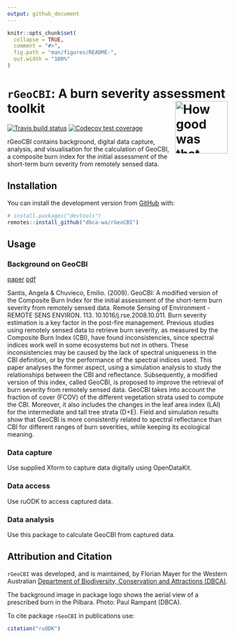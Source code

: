 ```yaml
---
output: github_document
---
```


<!-- README.md is generated from README.Rmd. Please edit that file -->

```r
knitr::opts_chunk$set(
  collapse = TRUE,
  comment = "#>",
  fig.path = "man/figures/README-",
  out.width = "100%"
)
```

# `rGeoCBI`: A burn severity assessment toolkit <img src="man/figures/rGeoCBI.png" align="right" alt="How good was that burn?" width="120" />

<!-- badges: start -->
[![Travis build status](https://travis-ci.org/dbca-wa/rGeoCBI.svg?branch=master)](https://travis-ci.org/dbca-wa/rGeoCBI)
[![Codecov test coverage](https://codecov.io/gh/dbca-wa/rGeoCBI/branch/master/graph/badge.svg)](https://codecov.io/gh/dbca-wa/rGeoCBI?branch=master)
<!-- badges: end -->

rGeoCBI contains background, digital data capture, analysis, and
visualisation for the calculation of GeoCBI, a composite burn index
for the initial assessment of the short-term burn severity from
remotely sensed data.

## Installation

You can install the development version from [GitHub](https://github.com/) with:

``` r
# install.packages("devtools")
remotes::install_github("dbca-wa/rGeoCBI")
```

## Usage
### Background on GeoCBI
[paper](https://doi.org/10.1016/j.rse.2008.10.011) [pdf](https://www.researchgate.net/publication/229043914_GeoCBI_A_modified_version_of_the_Composite_Burn_Index_for_the_initial_assessment_of_the_short-term_burn_severity_from_remotely_sensed_data)

Santis, Angela & Chuvieco, Emilio. (2009). GeoCBI: A modified version of the Composite Burn Index for the initial assessment of the short-term burn severity from remotely sensed data. Remote Sensing of Environment - REMOTE SENS ENVIRON. 113. 10.1016/j.rse.2008.10.011. Burn severity estimation is a key factor in the post-fire management. Previous studies using remotely sensed data to retrieve burn severity, as measured by the Composite Burn Index (CBI), have found inconsistencies, since spectral indices work well in some ecosystems but not in others. These inconsistencies may be caused by the lack of spectral uniqueness in the CBI definition, or by the performance of the spectral indices used. This paper analyses the former aspect, using a simulation analysis to study the relationships between the CBI and reflectance. Subsequently, a modified version of this index, called GeoCBI, is proposed to improve the retrieval of burn severity from remotely sensed data. GeoCBI takes into account the fraction of cover (FCOV) of the different vegetation strata used to compute the CBI. Moreover, it also includes the changes in the leaf area index (LAI) for the intermediate and tall tree strata (D+E). Field and simulation results show that GeoCBI is more consistently related to spectral reflectance than CBI for different ranges of burn severities, while keeping its ecological meaning.

### Data capture
Use supplied Xform to capture data digitally using OpenDataKit.

### Data access
Use ruODK to access captured data.

### Data analysis
Use this package to calculate GeoCBI from captured data.

## Attribution and Citation
`rGeoCBI` was developed, and is maintained, by Florian Mayer for the Western Australian 
[Department of Biodiversity, Conservation and Attractions (DBCA)](https://www.dbca.wa.gov.au/).

The background image in package logo shows the aerial view of a prescribed burn 
in the Pilbara. Photo: Paul Rampant (DBCA).

To cite package `rGeoCBI` in publications use:

```r
citation("ruODK")
```
